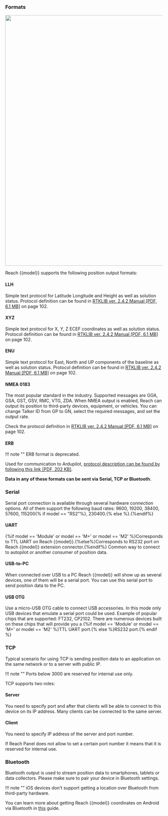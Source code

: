 
### Formats

<p style="text-align:center" ><img src="../img/reach-panel/position_output/format.png" style="width: 800px;" /></p>

Reach {{model}} supports the following position output formats: 

#### LLH
Simple text protocol for Latitude Longitude and Height as well as solution status. Protocol definition can be found in [RTKLIB ver. 2.4.2 Manual [PDF, 6.1 MB]](http://www.rtklib.com/prog/manual_2.4.2.pdf) on page 102.

#### XYZ
Simple text protocol for X, Y, Z ECEF coordinates as well as solution status. Protocol definition can be found in [RTKLIB ver. 2.4.2 Manual [PDF, 6.1 MB]](http://www.rtklib.com/prog/manual_2.4.2.pdf) on page 102.

#### ENU
Simple text protocol for East, North and UP components of the baseline as well as solution status. Protocol definition can be found in [RTKLIB ver. 2.4.2 Manual [PDF, 6.1 MB]](http://www.rtklib.com/prog/manual_2.4.2.pdf) on page 102.

#### NMEA 0183
The most popular standard in the industry. Supported messages are GGA, GSA, GST, GSV, RMC, VTG, ZDA. When NMEA output is enabled, Reach can output its position to third-party devices, equipment, or vehicles. You can change Talker ID from GP to GN, select the required messages, and set the output rate.

Check the protocol definition in [RTKLIB ver. 2.4.2 Manual [PDF, 6.1 MB]](http://www.rtklib.com/prog/manual_2.4.2.pdf) on page 102.

#### ERB

!!! note ""
    ERB format is deprecated.
	
Used for communication to Ardupilot, [protocol description can be found by following this link [PDF, 202 KB]](https://files.emlid.com/erb/ERB-0.1.0-v7.pdf).


**Data in any of these formats can be sent via Serial, TCP or Bluetooth.**

### Serial
Serial port connection is available through several hardware connection options. All of them support the following baud rates: 9600, 19200, 38400, 57600, 115200{% if model == "RS2"%}, 230400.{% else %}.{%endif%}

#### UART
{%if model == 'Module' or model == 'M+' or model == 'M2' %}Corresponds to TTL UART on Reach {{model}}.{%else%}Corresponds to RS232 port on Reach {{model}} extension connector.{%endif%} Common way to connect to autopilot or another consumer of position data.

#### USB-to-PC
When connected over USB to a PC Reach {{model}} will show up as several devices, one of them will be a serial port. You can use this serial port to send position data to the PC.

#### USB OTG
Use a micro-USB OTG cable to connect USB accessories. In this mode only USB devices that emulate a serial port could be used. Example of popular chips that are supported: FT232, CP2102. There are numerous devices built on these chips that will provide you a {%if model == 'Module' or model == 'M+' or model == 'M2' %}TTL UART port.{% else %}RS232 port.{% endif %} 

### TCP
Typical scenario for using TCP is sending position data to an application on the same network or to a server with public IP. 

!!! note ""
	Ports below 3000 are reserved for internal use only.  

TCP supports two roles:

#### Server
You need to specify port and after that clients will be able to connect to this device on its IP address. Many clients can be connected to the same server.

#### Client
You need to specify IP address of the server and port number.

If Reach Panel does not allow to set a certain port number it means that it is reserved for internal use.

### Bluetooth
Bluetooth output is used to stream position data to smartphones, tablets or data collectors. Please make sure to pair your device in Bluetooth settings.

!!! note ""
	iOS devices don't support getting a location over Bluetooth from third-party hardware.

You can learn more about getting Reach {{model}} coordinates on Android via Bluetooth in [this](../../common/tutorials/mock-location.md)  guide.

